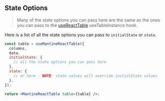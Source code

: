 
<Head>
  <title>State Options - Mantine React Table Docs</title>
  <meta
    name="description"
    content="All the state options that can be used in Mantine React Table"
  />
  <meta
    property="og:title"
    content="Mantine React Table State Options API Reference"
  />
  <meta
    property="og:description"
    content="A reference of all the state options that can be used in Mantine React Table"
  />
</Head>

## State Options

> Many of the state options you can pass here are the same as the ones you can pass to the [useReactTable](https://tanstack.com/table/v8/docs/api/core/table) useTableInstance hook.

Here is a list of all the state options you can pass to `initialState` or `state`.

```jsx
const table = useMantineReactTable({
  columns,
  data,
  initialState: {
    // all the state options you can pass here
  },
  state: {
    // or here - NOTE: state values will override initialState values
  },
});

return <MantineReactTable table={table} />;
```

<StateOptionsTable />

<SourceCode />
